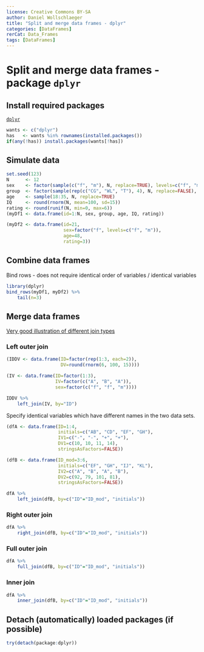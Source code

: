 ```yaml
---
license: Creative Commons BY-SA
author: Daniel Wollschlaeger
title: "Split and merge data frames - dplyr"
categories: [DataFrames]
rerCat: Data_Frames
tags: [DataFrames]
---
```


Split and merge data frames - package `dplyr`
=========================

Install required packages
-------------------------

[`dplyr`](https://cran.r-project.org/package=dplyr)

```r
wants <- c("dplyr")
has   <- wants %in% rownames(installed.packages())
if(any(!has)) install.packages(wants[!has])
```

Simulate data
-------------------------

```r
set.seed(123)
N      <- 12
sex    <- factor(sample(c("f", "m"), N, replace=TRUE), levels=c("f", "m"))
group  <- factor(sample(rep(c("CG", "WL", "T"), 4), N, replace=FALSE), levels=c("CG", "WL", "T"))
age    <- sample(18:35, N, replace=TRUE)
IQ     <- round(rnorm(N, mean=100, sd=15))
rating <- round(runif(N, min=0, max=6))
(myDf1 <- data.frame(id=1:N, sex, group, age, IQ, rating))

(myDf2 <- data.frame(id=21,
                     sex=factor("f", levels=c("f", "m")),
                     age=48,
                     rating=3))
```

Combine data frames
-------------------------

Bind rows - does not require identical order of variables / identical variables

```r
library(dplyr)
bind_rows(myDf1, myDf2) %>%
    tail(n=3)
```

Merge data frames
-------------------------

[Very good illustration of different join types](https://r4ds.had.co.nz/relational-data.html)

### Left outer join

```r
(IDDV <- data.frame(ID=factor(rep(1:3, each=2)),
                    DV=round(rnorm(6, 100, 15))))

(IV <- data.frame(ID=factor(1:3),
                  IV=factor(c("A", "B", "A")),
                  sex=factor(c("f", "f", "m"))))

IDDV %>%
    left_join(IV, by="ID")
```

Specify identical variables which have different names in the two data sets.

```r
(dfA <- data.frame(ID=1:4,
                   initials=c("AB", "CD", "EF", "GH"),
                   IV1=c("-", "-", "+", "+"),
                   DV1=c(10, 10, 11, 14),
                   stringsAsFactors=FALSE))

(dfB <- data.frame(ID_mod=3:6,
                   initials=c("EF", "GH", "IJ", "KL"),
                   IV2=c("A", "B", "A", "B"),
                   DV2=c(92, 79, 101, 81),
                   stringsAsFactors=FALSE))
```

```r
dfA %>%
    left_join(dfB, by=c("ID"="ID_mod", "initials"))
```

### Right outer join

```r
dfA %>%
    right_join(dfB, by=c("ID"="ID_mod", "initials"))
```

### Full outer join

```r
dfA %>%
    full_join(dfB, by=c("ID"="ID_mod", "initials"))
```

### Inner join

```r
dfA %>%
    inner_join(dfB, by=c("ID"="ID_mod", "initials"))
```

Detach (automatically) loaded packages (if possible)
-------------------------

```r
try(detach(package:dplyr))
```

